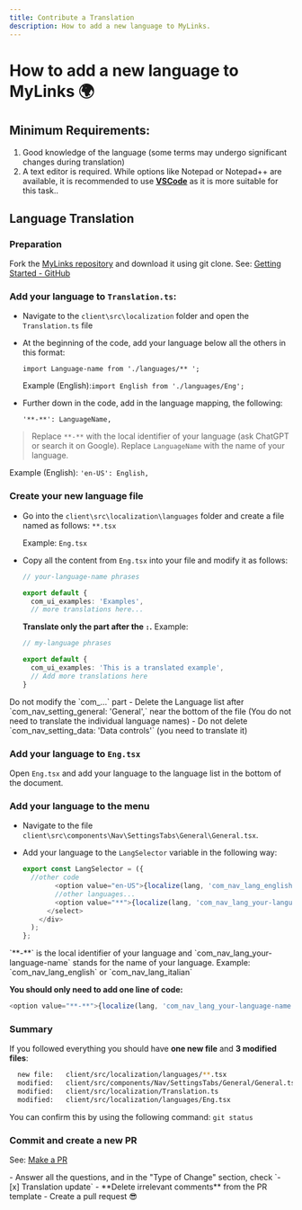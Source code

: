 ```yaml
---
title: Contribute a Translation
description: How to add a new language to MyLinks.
---
```


# How to add a new language to MyLinks 🌍

## Minimum Requirements:

1. Good knowledge of the language (some terms may undergo significant changes during translation)
2. A text editor is required. While options like Notepad or Notepad++ are available, it is recommended to use **[VSCode](https://code.visualstudio.com/download)** as it is more suitable for this task..

## Language Translation

### Preparation

Fork the [MyLinks repository](https://github.librechat.ai) and download it using git clone. See: [Getting Started - GitHub](/docs/development/get_started#github)

### Add your language to `Translation.ts`:

- Navigate to the `client\src\localization` folder and open the `Translation.ts` file

- At the beginning of the code, add your language below all the others in this format:

  `import Language-name from './languages/** ';`

  Example (English):`import English from './languages/Eng';`

- Further down in the code, add in the language mapping, the following:

  `'**-**': LanguageName,`

> Replace `**-**` with the local identifier of your language (ask ChatGPT or search it on Google).
> Replace `LanguageName` with the name of your language.

Example (English): `'en-US': English,`

### Create your new language file

- Go into the `client\src\localization\languages` folder and create a file named as follows: `**.tsx`

  Example: `Eng.tsx`

- Copy all the content from `Eng.tsx` into your file and modify it as follows:

  ```ts filename="Eng.tsx"
  // your-language-name phrases

  export default {
    com_ui_examples: 'Examples',
    // more translations here...
  ```

  **Translate only the part after the `:`.**
  Example:

  ```ts filename="**.tsx (new language)"
  // my-language phrases

  export default {
    com_ui_examples: 'This is a translated example',
    // Add more translations here
  }
  ```

<Callout type="warning" title="Note:">
  Do not modify the `com_...` part
</Callout>

<Callout type="success" title="Important:">
  - Delete the Language list after `com_nav_setting_general: 'General',` near the bottom of the file
  (You do not need to translate the individual language names) - Do not delete
  `com_nav_setting_data: 'Data controls'` (you need to translate it)
</Callout>

### Add your language to `Eng.tsx`

Open `Eng.tsx` and add your language to the language list in the bottom of the document.

### Add your language to the menu

- Navigate to the file `client\src\components\Nav\SettingsTabs\General\General.tsx`.
- Add your language to the `LangSelector` variable in the following way:

  ```ts filename="LangSelector"
  export const LangSelector = ({
    //other code
          <option value="en-US">{localize(lang, 'com_nav_lang_english')}</option>
          //other languages...
          <option value="**">{localize(lang, 'com_nav_lang_your-language-name')}</option>
        </select>
      </div>
    );
  };
  ```

<Callout type="note">
  `**-**` is the local identifier of your language and `com_nav_lang_your-language-name` stands for
  the name of your language. Example: `com_nav_lang_english` or `com_nav_lang_italian`
</Callout>

**You should only need to add one line of code:**

```ts
<option value="**-**">{localize(lang, 'com_nav_lang_your-language-name')}</option>
```

### Summary

If you followed everything you should have **one new file** and **3 modified files**:

```bash
  new file:   client/src/localization/languages/**.tsx                       <-----new language
  modified:   client/src/components/Nav/SettingsTabs/General/General.tsx
  modified:   client/src/localization/Translation.ts
  modified:   client/src/localization/languages/Eng.tsx
```

<Callout type="tip">You can confirm this by using the following command: `git status`</Callout>

### Commit and create a new PR

See: [Make a PR](/docs/development/get_started#create-a-pull-request-pr)

<Callout type="success" tytle="Pull Request">
  - Answer all the questions, and in the "Type of Change" section, check `- [x] Translation update`
  - **Delete irrelevant comments** from the PR template - Create a pull request 😎
</Callout>

